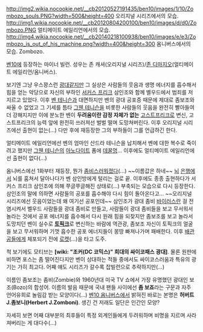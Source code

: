 http://img2.wikia.nocookie.net/__cb20120527191435/ben10/images/1/10/Zombozo_souls.PNG?width=500&height=400 
오리지널 시리즈에서의 모습.
http://img1.wikia.nocookie.net/__cb20120804200100/ben10/images/d/d0/Zombozo.PNG
얼티메이트 에일리언에서의 모습.
http://img4.wikia.nocookie.net/__cb20140218100938/ben10/images/e/e3/Zombozo_is_out_of_his_machine.png?width=400&height=300 
옴니버스에서의 모습.
Zombozo.

[[벤10]]에 등장하는 마이너 빌런. 성우는 존 캐셔(오리지널 시리즈)/[[존 디마지오]](얼티메이트 에일리언/옴니버스).

보기엔 그냥 우스꽝스런 [[광대]]같지만 그 실상은 사람들의 웃음과 생명 에너지를 흡수해서 힘을 얻는 악당으로 자신의 부하인 [[서커스 프리크]] 삼인조와 함께 벨우드에서 범죄를 저지르고 있었다.
이후 [[벤 테니슨]]과 대면하지만 벤의 광대 공포증 때문에 제대로 좀보조와 싸울 수 없었고 그 기세를 틈타 [[그웬 테니슨]]을 비롯한 사람들의 웃음을 완전히 빨아들여 더 강해지지만 이에 분노한 벤이 '''두려움이란 감정 자체가 없는''' [[고스트프리크]]로 변신, 고스트프리크의 능력 앞에 완전히 쓰러져선 벌벌 떨며 도망쳐버린다.
이후 오리지널 시리즈에선 출현이 없는(...) 다만 후에 재등장한 그의 부하들이 그를 언급하긴 한다.

얼티메이트 에일리언에선 벤의 엄마인 산드라 테니슨을 납치해서 벤에 대한 복수로 죽이려고 했지만 [[그웬 테니슨]]의 [[아노다이트]] 폼에 [[데꿀멍]]... 이후에도 얼티메이트 에일리언에선 출현이 없다(...)

옴니버스에선 1화부터 재등장, 뭔가 [[좀비]]스러워졌다(...) ~~이름값은 하네~~ [[뇌]] [[은행]]에서 뇌를 훔쳐서 달아나다가 벤 삼인방에게 털리는 걸로 끝. 이후에도 종종 출현하다가 서커스 프리크 삼인조에 의해 쭈글쭈글해진 상태로(...) 부축되는 모습으로 다시 등장한다. 삼인조의 말에 의하면 사람들의 공포를 흡수해야 다시 힘이 돌아온다고... ~~오리지널 시리즈에선 웃음이었는데 왜 여기선 공포인데~~
삼인조가 광대 좀비 [[바이러스]]란 걸 전염시켜서 벨우드 사람들을 광대 좀비로 만들고, 사람들이 광대 좀비들을 보고 무서워서 놀라는 것에서 공포 에너지를 흡수해서 다시 원래 힘을 되찾지만 좀보조를 보고 놀라서 도망치던 벤이 실수로 '''[[토픽크]]'''로 변신하는 바람에 역관광, 좀보조 자신이 토픽크의 얼굴을 보고 무서워하며 기껏 흡수한 공포 에너지들이 몽땅 빠져나가며 패배한다. 이후 [[배관공]]들에게 체포되기 전에 [[로켓]](...)을 타고 도주.

척 보기에도 모티브는 '''[wiki: "조커(DC 코믹스)" 희대의 싸이코패스 광대]'''. 물론 원판에 비하면 포스는 좀 떨어진다지만 벤이 상대하는 적들 중에서도 싸이코스러움과 특유의 광기는 가히 최고다. 어째 얘도 시리즈가 갈수록 잡빌런으로 추락하지만(...)

이름인 좀보조는 좀비(Zombie)와 1960년대 미국 TV 쇼에서 가장 유명했던 광대인 보조(Bozo)의 합성어. 이름의 발음 때문에 국내 팬들 사이에선 '''좀 보죠'''라는 구문과 자주 언어유희로 놀림감 받는 모양이다(...)
[[벤10 옴니버스]]에서 밝혀진 바로는 본명은 '''허버트 J.좀보니(Herbert J.Zomboni)'''. 생긴 건 저래도 일단은 인간인 모양?

자세히 보면 어째 대부분의 최후들이 특정 외계인들에게 두려워하며 비명을 지르며 사라져버리는 게 대다수(...)
